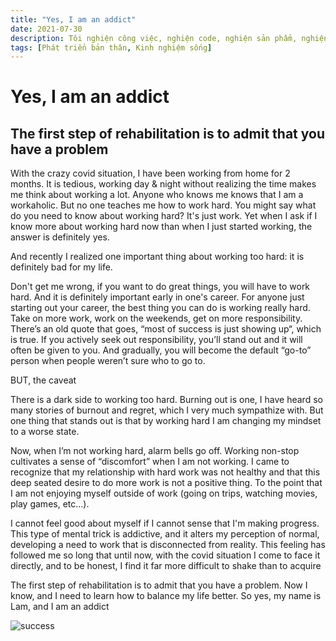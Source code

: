 ```yaml
---
title: "Yes, I am an addict"
date: 2021-07-30
description: Tôi nghiện công việc, nghiện code, nghiện sản phẩm, nghiện startup, nghiện làm việc với người giỏi.
tags: [Phát triển bản thân, Kinh nghiệm sống]
---
```


# Yes, I am an addict

## The first step of rehabilitation is to admit that you have a problem

With the crazy covid situation, I have been working from home for 2 months. It is tedious, working day & night without realizing the time makes me think about working a lot. Anyone who knows me knows that I am a workaholic. But no one teaches me how to work hard. You might say what do you need to know about working hard? It's just work. Yet when I ask if I know more about working hard now than when I just started working, the answer is definitely yes.

And recently I realized one important thing about working too hard: it is definitely bad for my life.

Don't get me wrong, if you want to do great things, you will have to work hard. And it is definitely important early in one's career. For anyone just starting out your career, the best thing you can do is working really hard. Take on more work, work on the weekends, get on more responsibility. There’s an old quote that goes, “most of success is just showing up“, which is true. If you actively seek out responsibility, you’ll stand out and it will often be given to you. And gradually, you will become the default “go-to” person when people weren’t sure who to go to.

BUT, the caveat

There is a dark side to working too hard. Burning out is one, I have heard so many stories of burnout and regret, which I very much sympathize with. But one thing that stands out is that by working hard I am changing my mindset to a worse state.

Now, when I’m not working hard, alarm bells go off. Working non-stop cultivates a sense of “discomfort” when I am not working. I came to recognize that my relationship with hard work was not healthy and that this deep seated desire to do more work is not a positive thing. To the point that I am not enjoying myself outside of work (going on trips, watching movies, play games, etc...).

I cannot feel good about myself if I cannot sense that I'm making progress. This type of mental trick is addictive, and it alters my perception of normal, developing a need to work that is disconnected from reality. This feeling has followed me so long that until now, with the covid situation I come to face it directly, and to be honest, I find it far more difficult to shake than to acquire

The first step of rehabilitation is to admit that you have a problem. Now I know, and I need to learn how to balance my life better. So yes, my name is Lam, and I am an addict

![success](https://pub-d825afddbdb94697b79407262cad8e4d.r2.dev/228327628_6155077974509861_7607315315114445667_n.jpeg)
